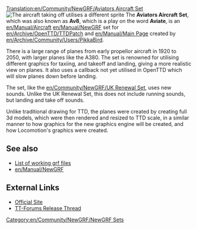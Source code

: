 [[Translation:en/Community/NewGRF/Aviators Aircraft Set]]
[[File:en/Community/NewGRF/Av8.png|frame|right|The aircraft taking off utilises a different sprite]]
The '''Aviators Aircraft Set''', which was also known as '''Av8''', which is a play on the word '''Aviate''', is an [[en/Manual/Aircraft]] [[en/Manual/NewGRF]] set for [[en/Archive/OpenTTD/TTDPatch]] and [[en/Manual/Main Page]] created by [[en/Archive/Community/Users/PikkaBird]]. 

There is a large range of planes from early propellor aircraft in 1920 to 2050, with larger planes like the A380. The set is renowned for utilising different graphics for taxiing, and takeoff and landing, giving a more realistic view on planes. It also uses a callback not yet utilised in OpenTTD which will slow planes down before landing.

The set, like the [[en/Community/NewGRF/UK Renewal Set]], uses new sounds. Unlike the UK Renewal Set, this does not include running sounds, but landing and take off sounds.

Unlike traditional drawing for TTD, the planes were created by creating full 3d models, which were then rendered and resized to TTD scale, in a similar manner to how graphics for the new graphics engine will be created, and how Locomotion's graphics were created. 

== See also ==
*[[en/Community/NewGRF/Main Page|List of working grf files]]
*[[en/Manual/NewGRF]]

==External Links==
*[http://www.pikkarail.com/ttdp/av8/ Official Site]
*[http://www.tt-forums.net/viewtopic.php?t=27993 TT-Forums Release Thread]


[[Category:en/Community/NewGRF/NewGRF Sets]]